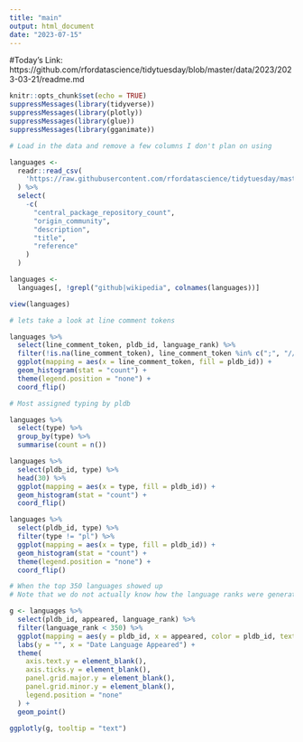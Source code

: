 ```yaml
---
title: "main"
output: html_document
date: "2023-07-15"
---
```


#Today's Link: https://github.com/rfordatascience/tidytuesday/blob/master/data/2023/2023-03-21/readme.md

```r
knitr::opts_chunk$set(echo = TRUE)
suppressMessages(library(tidyverse))
suppressMessages(library(plotly))
suppressMessages(library(glue))
suppressMessages(library(gganimate))
```

```r
# Load in the data and remove a few columns I don't plan on using

languages <-
  readr::read_csv(
    'https://raw.githubusercontent.com/rfordatascience/tidytuesday/master/data/2023/2023-03-21/languages.csv'
  ) %>%
  select(
    -c(
      "central_package_repository_count",
      "origin_community",
      "description",
      "title",
      "reference"
    )
  )

languages <-
  languages[, !grepl("github|wikipedia", colnames(languages))]

view(languages)
```

```r
# lets take a look at line comment tokens

languages %>%
  select(line_comment_token, pldb_id, language_rank) %>%
  filter(!is.na(line_comment_token), line_comment_token %in% c(";", "//", "*", "%", "#", "!", "--", "'")) %>%
  ggplot(mapping = aes(x = line_comment_token, fill = pldb_id)) +
  geom_histogram(stat = "count") +
  theme(legend.position = "none") +
  coord_flip()
```

```r
# Most assigned typing by pldb 

languages %>%
  select(type) %>%
  group_by(type) %>%
  summarise(count = n())

languages %>%
  select(pldb_id, type) %>%
  head(30) %>%
  ggplot(mapping = aes(x = type, fill = pldb_id)) +
  geom_histogram(stat = "count") +
  coord_flip() 

languages %>%
  select(pldb_id, type) %>%
  filter(type != "pl") %>%
  ggplot(mapping = aes(x = type, fill = pldb_id)) +
  geom_histogram(stat = "count") +
  theme(legend.position = "none") +
  coord_flip() 

```

```r
# When the top 350 languages showed up
# Note that we do not actually know how the language ranks were generated 

g <- languages %>%
  select(pldb_id, appeared, language_rank) %>%
  filter(language_rank < 350) %>%
  ggplot(mapping = aes(y = pldb_id, x = appeared, color = pldb_id, text = glue("{ appeared }: { pldb_id }, Rank: { language_rank } "))) +
  labs(y = "", x = "Date Language Appeared") +
  theme(
    axis.text.y = element_blank(),
    axis.ticks.y = element_blank(),
    panel.grid.major.y = element_blank(),
    panel.grid.minor.y = element_blank(),
    legend.position = "none"
  ) +
  geom_point()

ggplotly(g, tooltip = "text")
```



